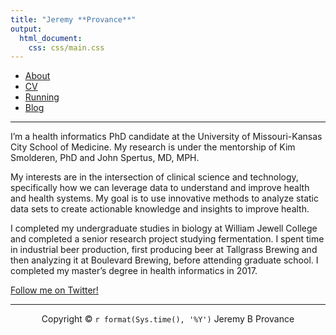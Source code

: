```yaml
---
title: "Jeremy **Provance**"
output: 
  html_document:
    css: css/main.css
---
```

<nav>
  <ul>
	  <li><a href="/">About</a></li>
    <li><a href="/cv">CV</a></li>
		<li><a href="/running">Running</a></li>
    <li><a href="/blog">Blog</a></li>
	</ul>
</nav>

***

I'm a health informatics PhD candidate at the University of Missouri-Kansas City School of Medicine. My research is under the mentorship of Kim Smolderen, PhD and John Spertus, MD, MPH.

My interests are in the intersection of clinical science and technology, specifically how we can leverage data to understand and improve health and health systems. My goal is to use innovative methods to analyze static data sets to create actionable knowledge and insights to improve health.

I completed my undergraduate studies in biology at William Jewell College and completed a senior research project studying fermentation. I spent time in industrial beer production, first producing beer at Tallgrass Brewing and then analyzing it at Boulevard Brewing, before attending graduate school. I completed my master's degree in health informatics in 2017.

[Follow me on Twitter!](https://twitter.com/jeremyprovance)

***

<center> Copyright © `r format(Sys.time(), '%Y')` Jeremy B Provance </center>

